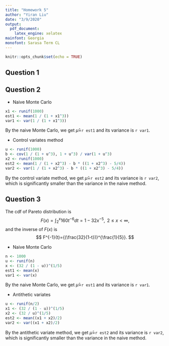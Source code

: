 ```yaml
---
title: "Homework 5"
author: "Yiran Liu"
date: "3/9/2020"
output:
  pdf_document:
    latex_engine: xelatex
mainfont: Georgia
monofont: Sarasa Term CL
---
```


```r
knitr::opts_chunk$set(echo = TRUE)
```

## Question 1



## Question 2

* Naive Monte Carlo

```r
x1 <- runif(1000)
est1 <- mean(1 / (1 + x1^3))
var1 <- var(1 / (1 + x1^3))
```

By the naive Monte Carlo, we get $\hat{\mu}$=`r est1` and its variance is `r var1`.

* Control variates method

```r
u <- runif(1000)
b <- cov(1 / (1 + u^3), 1 + u^3) / var(1 + u^3)
x2 <- runif(1000)
est2 <- mean(1 / (1 + x2^3) - b * ((1 + x2^3) - 5/4))
var2 <- var(1 / (1 + x2^3) - b * ((1 + x2^3) - 5/4))
```

By the control variate method, we get $\hat{\mu}$=`r est2` and its variance is `r var2`, which is significantly smaller than the variance in the naive method.

## Question 3

The cdf of Pareto distribution is
$$
F(x)=\int^{x}_{2}160t^{-6}dt=1-32x^{-5},\text{  }2\leq x <\infty,
$$
and the inverse of $F(x)$ is
$$
F^{-1}(t)={(\frac{32}{1-t})}^{\frac{1}{5}}.
$$

* Naive Monte Carlo

```r
n <- 1000
u <- runif(n)
x <- (32 / (1 - u))^(1/5)
est1 <- mean(x)
var1 <- var(x)
```

By the naive Monte Carlo, we get $\hat{\mu}$=`r est1` and its variance is `r var1`.

* Antithetic variates

```r
u <- runif(n/2)
x1 <- (32 / (1 - u))^(1/5)
x2 <- (32 / u)^(1/5)
est2 <- mean((x1 + x2)/2)
var2 <- var((x1 + x2)/2)
```

By the antithetic variate method, we get $\hat{\mu}$=`r est2` and its variance is `r var2`, which is significantly smaller than the variance in the naive method.